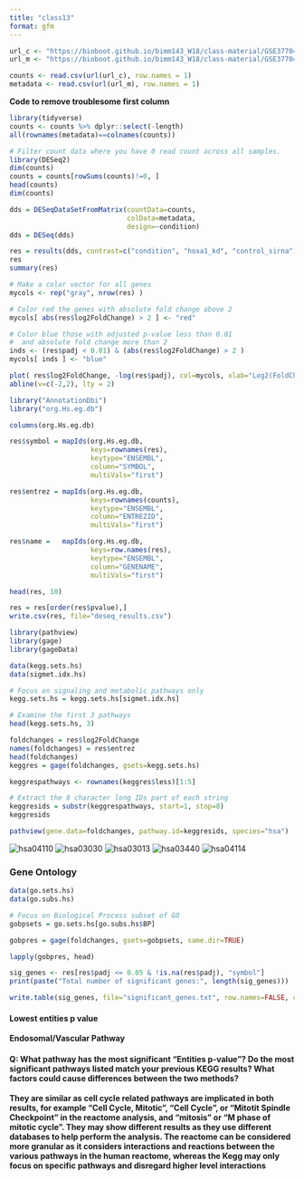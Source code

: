 ```yaml
---
title: "class13"
format: gfm
---
```


```r
url_c <- "https://bioboot.github.io/bimm143_W18/class-material/GSE37704_featurecounts.csv"
url_m <- "https://bioboot.github.io/bimm143_W18/class-material/GSE37704_metadata.csv"

counts <- read.csv(url(url_c), row.names = 1)
metadata <- read.csv(url(url_m), row.names = 1)
```

**Code to remove troublesome first column**
```r
library(tidyverse)
counts <- counts %>% dplyr::select(-length) 
all(rownames(metadata)==colnames(counts))
```

```r
# Filter count data where you have 0 read count across all samples.
library(DESeq2)
dim(counts)
counts = counts[rowSums(counts)!=0, ]
head(counts)
dim(counts)
```
```r
dds = DESeqDataSetFromMatrix(countData=counts,
                             colData=metadata,
                             design=~condition)
dds = DESeq(dds)
```
```r
res = results(dds, contrast=c("condition", "hoxa1_kd", "control_sirna"))
res
summary(res)
```

```r
# Make a color vector for all genes
mycols <- rep("gray", nrow(res) )

# Color red the genes with absolute fold change above 2
mycols[ abs(res$log2FoldChange) > 2 ] <- "red"

# Color blue those with adjusted p-value less than 0.01
#  and absolute fold change more than 2
inds <- (res$padj < 0.01) & (abs(res$log2FoldChange) > 2 )
mycols[ inds ] <- "blue"

plot( res$log2FoldChange, -log(res$padj), col=mycols, xlab="Log2(FoldChange)", ylab="-Log(P-value)" )
abline(v=c(-2,2), lty = 2)

```
```r
library("AnnotationDbi")
library("org.Hs.eg.db")

columns(org.Hs.eg.db)

res$symbol = mapIds(org.Hs.eg.db,
                    keys=rownames(res), 
                    keytype="ENSEMBL",
                    column="SYMBOL",
                    multiVals="first")

res$entrez = mapIds(org.Hs.eg.db,
                    keys=rownames(counts),
                    keytype="ENSEMBL",
                    column="ENTREZID",
                    multiVals="first")

res$name =   mapIds(org.Hs.eg.db,
                    keys=row.names(res),
                    keytype="ENSEMBL",
                    column="GENENAME",
                    multiVals="first")

head(res, 10)
```
```r
res = res[order(res$pvalue),]
write.csv(res, file="deseq_results.csv")
```

```r
library(pathview)
library(gage)
library(gageData)

data(kegg.sets.hs)
data(sigmet.idx.hs)

# Focus on signaling and metabolic pathways only
kegg.sets.hs = kegg.sets.hs[sigmet.idx.hs]

# Examine the first 3 pathways
head(kegg.sets.hs, 3)
```

```r
foldchanges = res$log2FoldChange
names(foldchanges) = res$entrez
head(foldchanges)
keggres = gage(foldchanges, gsets=kegg.sets.hs)

keggrespathways <- rownames(keggres$less)[1:5]

# Extract the 8 character long IDs part of each string
keggresids = substr(keggrespathways, start=1, stop=8)
keggresids
```
```r
pathview(gene.data=foldchanges, pathway.id=keggresids, species="hsa")

```
![hsa04110](hsa04110.png)
![hsa03030](hsa03030.png)
![hsa03013](hsa03013.png)
![hsa03440](hsa03440.png)
![hsa04114](hsa04114.png)

### Gene Ontology
```r
data(go.sets.hs)
data(go.subs.hs)

# Focus on Biological Process subset of GO
gobpsets = go.sets.hs[go.subs.hs$BP]

gobpres = gage(foldchanges, gsets=gobpsets, same.dir=TRUE)

lapply(gobpres, head)
```
```r
sig_genes <- res[res$padj <= 0.05 & !is.na(res$padj), "symbol"]
print(paste("Total number of significant genes:", length(sig_genes)))

```
```r
write.table(sig_genes, file="significant_genes.txt", row.names=FALSE, col.names=FALSE, quote=FALSE)
```

#### Lowest entities p value
**Endosomal/Vascular Pathway**

#### Q: What pathway has the most significant “Entities p-value”? Do the most significant pathways listed match your previous KEGG results? What factors could cause differences between the two methods?

**They are similar as cell cycle related pathways are implicated in both results, for example "Cell Cycle, Mitotic", "Cell Cycle", or "Mitotit Spindle Checkpoint" in the reactome analysis, and "mitosis" or "M phase of mitotic cycle". They may show different results as they use different databases to help perform the analysis. The reactome can be considered more granular as it considers interactions and reactions between the various pathways in the human reactome, whereas the Kegg may only focus on specific pathways and disregard higher level interactions**

